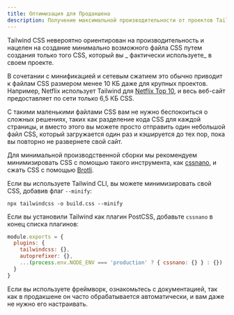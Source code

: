 ```yaml
---
title: Оптимизация для Продакшена
description: Получение максимальной производительности от проектов Tailwind CSS.
---
```



Tailwind CSS невероятно ориентирован на производительность и нацелен на создание минимально возможного файла CSS путем создания только того CSS, который вы _ фактически используете_ в своем проекте.

В сочетании с минификацией и сетевым сжатием это обычно приводит к файлам CSS размером менее 10 КБ даже для крупных проектов. Например, Netflix использует Tailwind для [Netflix Top 10](https://top10.netflix.com/), и весь веб-сайт предоставляет по сети только 6,5 КБ CSS.

С такими маленькими файлами CSS вам не нужно беспокоиться о сложных решениях, таких как разделение кода CSS для каждой страницы, и вместо этого вы можете просто отправить один небольшой файл CSS, который загружается один раз и кэшируется до тех пор, пока вы повторно не развернете свой сайт.

Для минимальной производственной сборки мы рекомендуем минимизировать CSS с помощью такого инструмента, как [cssnano](https://cssnano.co/), и сжать CSS с помощью [Brotli](https://en.wikipedia.org/wiki/Brotli).

Если вы используете Tailwind CLI, вы можете минимизировать свой CSS, добавив флаг `--minify`:

```shell
npx tailwindcss -o build.css --minify
```

Если вы установили Tailwind как плагин PostCSS, добавьте `cssnano` в конец списка плагинов:

```js {{ filename: 'postcss.config.js' }}
module.exports = {
  plugins: {
    tailwindcss: {},
    autoprefixer: {},
    ...(process.env.NODE_ENV === 'production' ? { cssnano: {} } : {})
  }
}
```

Если вы используете фреймворк, ознакомьтесь с документацией, так как в продакшене он часто обрабатывается автоматически, и вам даже не нужно его настраивать.
